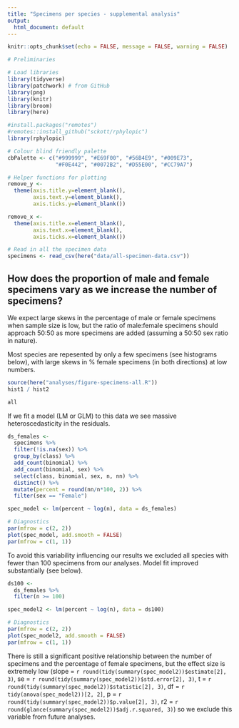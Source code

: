 ```yaml
---
title: "Specimens per species - supplemental analysis"
output:
  html_document: default
---
```

  
  ```r
knitr::opts_chunk$set(echo = FALSE, message = FALSE, warning = FALSE)
```

```r
# Preliminaries

# Load libraries
library(tidyverse)
library(patchwork) # from GitHub
library(png)
library(knitr)
library(broom)
library(here)

#install.packages("remotes")
#remotes::install_github("sckott/rphylopic")
library(rphylopic)

# Colour blind friendly palette
cbPalette <- c("#999999", "#E69F00", "#56B4E9", "#009E73", 
               "#F0E442", "#0072B2", "#D55E00", "#CC79A7")

# Helper functions for plotting
remove_y <- 
  theme(axis.title.y=element_blank(),
        axis.text.y=element_blank(),
        axis.ticks.y=element_blank())

remove_x <-   
  theme(axis.title.x=element_blank(),
        axis.text.x=element_blank(),
        axis.ticks.x=element_blank())
```

```r
# Read in all the specimen data
specimens <- read_csv(here("data/all-specimen-data.csv")) 
```

## How does the proportion of male and female specimens vary as we increase the number of specimens?
We expect large skews in the percentage of male or female specimens when sample size is low, but the ratio of male:female specimens should approach 50:50 as more specimens are added (assuming a 50:50 sex ratio in nature). 

Most species are repesented by only a few specimens (see histograms below), with large skews in % female specimens (in both directions) at low numbers.

```r
source(here("analyses/figure-specimens-all.R"))
hist1 / hist2
```
```r
all
```

If we fit a model (LM or GLM) to this data we see massive heteroscedasticity in the residuals.
```r
ds_females <-
  specimens %>%
  filter(!is.na(sex)) %>%
  group_by(class) %>%
  add_count(binomial) %>%
  add_count(binomial, sex) %>%
  select(class, binomial, sex, n, nn) %>%
  distinct() %>%
  mutate(percent = round(nn/n*100, 2)) %>%
  filter(sex == "Female")

spec_model <- lm(percent ~ log(n), data = ds_females)

# Diagnostics
par(mfrow = c(2, 2))
plot(spec_model, add.smooth = FALSE)
par(mfrow = c(1, 1))
```

To avoid this variability influencing our results we excluded all species with fewer than 100 specimens from our analyses. Model fit improved substantially (see below).

```r
ds100 <- 
  ds_females %>%
  filter(n >= 100)

spec_model2 <- lm(percent ~ log(n), data = ds100)

# Diagnostics
par(mfrow = c(2, 2))
plot(spec_model2, add.smooth = FALSE)
par(mfrow = c(1, 1))
```

There is still a significant positive relationship between the number of specimens and the percentage of female specimens, but the effect size is extremely low (slope = `r round(tidy(summary(spec_model2))$estimate[2], 3)`, se = `r round(tidy(summary(spec_model2))$std.error[2], 3)`, t = `r round(tidy(summary(spec_model2))$statistic[2], 3)`,  df = `r tidy(anova(spec_model2))[2, 2]`, p = `r round(tidy(summary(spec_model2))$p.value[2], 3)`, r2 = `r round(glance(summary(spec_model2))$adj.r.squared, 3)`) so we exclude this variable from future analyses. 